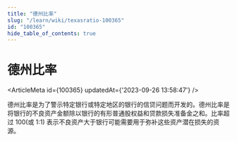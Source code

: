 ```yaml
---
title: "德州比率"
slug: "/learn/wiki/texasratio-100365"
id: "100365"
hide_table_of_contents: true
---
```



# 德州比率

<ArticleMeta id={100365} updatedAt={'2023-09-26 13:58:47'} />
<div className='border-solid border-b border-t-0 my-4 border-[var(--ifm-color-gray-300)]' />

德州比率是为了警示特定银行或特定地区的银行的信贷问题而开发的。德州比率是将银行的不良资产金额除以银行的有形普通股权益和贷款损失准备金之和。比率超过 100(或 1:1) 表示不良资产大于银行可能需要用于弥补这些资产潜在损失的资源。
